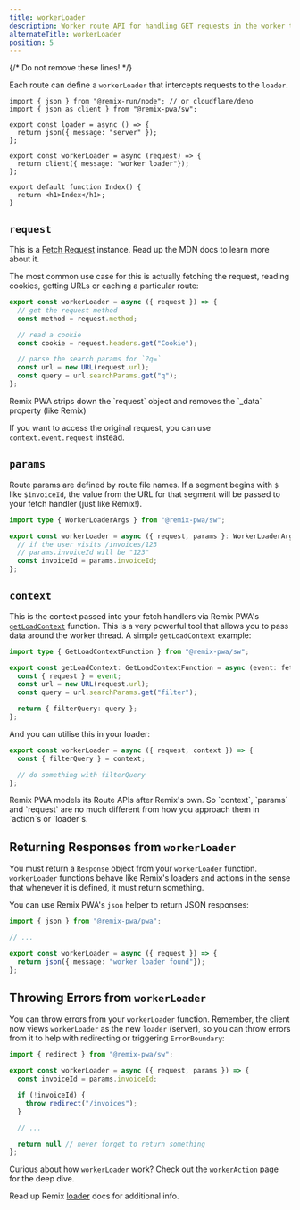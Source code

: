 ```yaml
---
title: workerLoader
description: Worker route API for handling GET requests in the worker thread. Bring the power of Service Workers directly to your Remix routes. 
alternateTitle: workerLoader
position: 5
---
```

{/* Do not remove these lines! */}



Each route can define a `workerLoader` that intercepts requests to the `loader`.

```tsx
import { json } from "@remix-run/node"; // or cloudflare/deno
import { json as client } from "@remix-pwa/sw";

export const loader = async () => {
  return json({ message: "server" });
};

export const workerLoader = async (request) => {
  return client({ message: "worker loader"});
};

export default function Index() {
  return <h1>Index</h1>;
}
```

## `request`

This is a [Fetch Request](https://developer.mozilla.org/en-US/docs/Web/API/Request) instance. Read up the MDN docs to learn more about it.

The most common use case for this is actually fetching the request, reading cookies, getting URLs or caching a particular route:

```ts
export const workerLoader = async ({ request }) => {
  // get the request method
  const method = request.method;

  // read a cookie
  const cookie = request.headers.get("Cookie");

  // parse the search params for `?q=`
  const url = new URL(request.url);
  const query = url.searchParams.get("q");
};
```

<Warn>
Remix PWA strips down the `request` object and removes the `_data` property (like Remix)

If you want to access the original request, you can use `context.event.request` instead.
</Warn>

## `params`

Route params are defined by route file names. If a segment begins with `$` like `$invoiceId`, the value from the URL for that segment will be passed to your fetch handler (just like Remix!).

```ts {{ filename: 'app/routes/$invoiceId' }}
import type { WorkerLoaderArgs } from "@remix-pwa/sw";

export const workerLoader = async ({ request, params }: WorkerLoaderArgs) => {
  // if the user visits /invoices/123
  // params.invoiceId will be "123"
  const invoiceId = params.invoiceId;
};
```

## `context`

This is the context passed into your fetch handlers via Remix PWA's [`getLoadContext`](/docs/get-load-context) function. This is a very powerful tool that allows you to pass data
around the worker thread. A simple `getLoadContext` example:

```ts {{ filename: 'entry.worker.ts' }}
import type { GetLoadContextFunction } from "@remix-pwa/sw";

export const getLoadContext: GetLoadContextFunction = async (event: fetchEvent) => {
  const { request } = event;
  const url = new URL(request.url);
  const query = url.searchParams.get("filter");

  return { filterQuery: query };
};
```

And you can utilise this in your loader:

```ts {{ filename: 'app/routes/text.tsx' }}
export const workerLoader = async ({ request, context }) => {
  const { filterQuery } = context;

  // do something with filterQuery
};
```

<Info>
Remix PWA models its Route APIs after Remix's own. So `context`, `params` and `request` are no much different from how you approach
them in `action`s or `loader`s.
</Info>

## Returning Responses from `workerLoader`

You must return a `Response` object from your `workerLoader` function. `workerLoader` functions behave like Remix's loaders and actions 
in the sense that whenever it is defined, it must return something. 

You can use Remix PWA's `json` helper to return JSON responses:

```ts
import { json } from "@remix-pwa/pwa";

// ...

export const workerLoader = async ({ request }) => {
  return json({ message: "worker loader found"});
};
```

## Throwing Errors from `workerLoader`

You can throw errors from your `workerLoader` function. Remember, the client now views `workerLoader` as the new `loader` (server), so you can throw
errors from it to help with redirecting or triggering `ErrorBoundary`:

```ts {{ filename: 'app/routes/$invoiceId' }}
import { redirect } from "@remix-pwa/sw";

export const workerLoader = async ({ request, params }) => {
  const invoiceId = params.invoiceId;

  if (!invoiceId) {
    throw redirect("/invoices");
  }

  // ...

  return null // never forget to return something
};
```

Curious about how `workerLoader` work? Check out the [`workerAction`](/docs/worker-action#how-does-it-work) page for the deep dive.

Read up Remix [loader](https://remix.run/docs/en/main/route/loader#returning-response-instances) docs for additional info.
